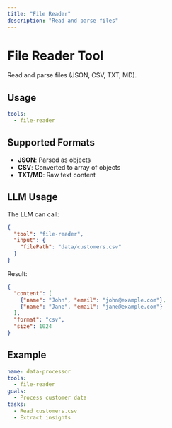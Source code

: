 ```yaml
---
title: "File Reader"
description: "Read and parse files"
---
```


# File Reader Tool

Read and parse files (JSON, CSV, TXT, MD).

## Usage

```yaml
tools:
  - file-reader
```

## Supported Formats

- **JSON**: Parsed as objects
- **CSV**: Converted to array of objects
- **TXT/MD**: Raw text content

## LLM Usage

The LLM can call:

```json
{
  "tool": "file-reader",
  "input": {
    "filePath": "data/customers.csv"
  }
}
```

Result:

```json
{
  "content": [
    {"name": "John", "email": "john@example.com"},
    {"name": "Jane", "email": "jane@example.com"}
  ],
  "format": "csv",
  "size": 1024
}
```

## Example

```yaml
name: data-processor
tools:
  - file-reader
goals:
  - Process customer data
tasks:
  - Read customers.csv
  - Extract insights
```
